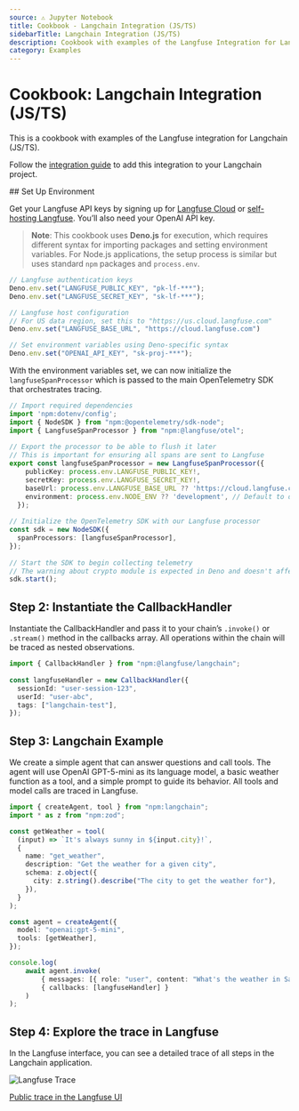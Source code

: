 ```yaml
---
source: ⚠️ Jupyter Notebook
title: Cookbook - Langchain Integration (JS/TS)
sidebarTitle: Langchain Integration (JS/TS)
description: Cookbook with examples of the Langfuse Integration for Langchain (JS/TS).
category: Examples
---
```


# Cookbook: Langchain Integration (JS/TS)

This is a cookbook with examples of the Langfuse integration for Langchain (JS/TS).

Follow the [integration guide](https://langfuse.com/integrations/frameworks/langchain) to add this integration to your Langchain project.

<Steps>
## Set Up Environment

Get your Langfuse API keys by signing up for [Langfuse Cloud](https://cloud.langfuse.com/) or [self-hosting Langfuse](https://langfuse.com/self-hosting). You’ll also need your OpenAI API key.

> **Note**: This cookbook uses **Deno.js** for execution, which requires different syntax for importing packages and setting environment variables. For Node.js applications, the setup process is similar but uses standard `npm` packages and `process.env`.


```typescript
// Langfuse authentication keys
Deno.env.set("LANGFUSE_PUBLIC_KEY", "pk-lf-***");
Deno.env.set("LANGFUSE_SECRET_KEY", "sk-lf-***");

// Langfuse host configuration
// For US data region, set this to "https://us.cloud.langfuse.com"
Deno.env.set("LANGFUSE_BASE_URL", "https://cloud.langfuse.com")

// Set environment variables using Deno-specific syntax
Deno.env.set("OPENAI_API_KEY", "sk-proj-***");
```

With the environment variables set, we can now initialize the `langfuseSpanProcessor` which is passed to the main OpenTelemetry SDK that orchestrates tracing.


```typescript
// Import required dependencies
import 'npm:dotenv/config';
import { NodeSDK } from "npm:@opentelemetry/sdk-node";
import { LangfuseSpanProcessor } from "npm:@langfuse/otel";
 
// Export the processor to be able to flush it later
// This is important for ensuring all spans are sent to Langfuse
export const langfuseSpanProcessor = new LangfuseSpanProcessor({
    publicKey: process.env.LANGFUSE_PUBLIC_KEY!,
    secretKey: process.env.LANGFUSE_SECRET_KEY!,
    baseUrl: process.env.LANGFUSE_BASE_URL ?? 'https://cloud.langfuse.com', // Default to cloud if not specified
    environment: process.env.NODE_ENV ?? 'development', // Default to development if not specified
  });
 
// Initialize the OpenTelemetry SDK with our Langfuse processor
const sdk = new NodeSDK({
  spanProcessors: [langfuseSpanProcessor],
});
 
// Start the SDK to begin collecting telemetry
// The warning about crypto module is expected in Deno and doesn't affect basic tracing functionality. Media upload features will be disabled, but all core tracing works normally
sdk.start();
```

## Step 2: Instantiate the CallbackHandler

Instantiate the CallbackHandler and pass it to your chain’s `.invoke()` or `.stream()` method in the callbacks array. All operations within the chain will be traced as nested observations.


```typescript
import { CallbackHandler } from "npm:@langfuse/langchain";
 
const langfuseHandler = new CallbackHandler({
  sessionId: "user-session-123",
  userId: "user-abc",
  tags: ["langchain-test"],
});
```

## Step 3: Langchain Example

We create a simple agent that can answer questions and call tools. The agent will use OpenAI GPT-5-mini as its language model, a basic weather function as a tool, and a simple prompt to guide its behavior. All tools and model calls are traced in Langfuse.


```typescript
import { createAgent, tool } from "npm:langchain";
import * as z from "npm:zod";

const getWeather = tool(
  (input) => `It's always sunny in ${input.city}!`,
  {
    name: "get_weather",
    description: "Get the weather for a given city",
    schema: z.object({
      city: z.string().describe("The city to get the weather for"),
    }),
  }
);

const agent = createAgent({
  model: "openai:gpt-5-mini",
  tools: [getWeather],
});
```


```typescript
console.log(
    await agent.invoke(
        { messages: [{ role: "user", content: "What's the weather in San Francisco?" }] }, 
        { callbacks: [langfuseHandler] }
    )
);
```

## Step 4: Explore the trace in Langfuse

In the Langfuse interface, you can see a detailed trace of all steps in the Langchain application.

![Langfuse Trace](https://langfuse.com/images/cookbook/example-js-sdk/js_integration_langchain_trace.png)

[Public trace in the Langfuse UI](https://cloud.langfuse.com/project/cloramnkj0002jz088vzn1ja4/traces/2c1581dd9cecdafb6ca091b83d7ea99a?timestamp=2025-10-30T08:45:41.319Z)
</Steps>
